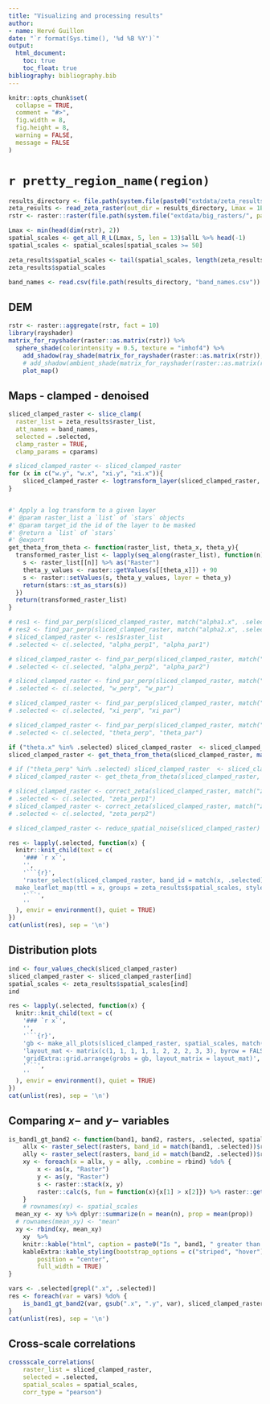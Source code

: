 ```yaml
---
title: "Visualizing and processing results"
author:
- name: Hervé Guillon
date: "`r format(Sys.time(), '%d %B %Y')`"
output: 
  html_document:
    toc: true
    toc_float: true
bibliography: bibliography.bib
---
```


```r
knitr::opts_chunk$set(
  collapse = TRUE,
  comment = "#>",
  fig.width = 8, 
  fig.height = 8,
  warning = FALSE,
  message = FALSE
)
```

# `r pretty_region_name(region)`


```r
results_directory <- file.path(system.file(paste0("extdata/zeta_results/", region), package = "statisticalRoughness"))
zeta_results <- read_zeta_raster(out_dir = results_directory, Lmax = 1E3, raster_resolution = 10, .len = 10, proxy = FALSE)
rstr <- raster::raster(file.path(system.file("extdata/big_rasters/", package = "statisticalRoughness"), paste0(region, ".tif")))

Lmax <- min(head(dim(rstr), 2))
spatial_scales <- get_all_R_L(Lmax, 5, len = 13)$allL %>% head(-1)
spatial_scales <- spatial_scales[spatial_scales >= 50]

zeta_results$spatial_scales <- tail(spatial_scales, length(zeta_results$raster_list)) * 10
zeta_results$spatial_scales

band_names <- read.csv(file.path(results_directory, "band_names.csv")) %>% names()
```

## DEM

```r
rstr <- raster::aggregate(rstr, fact = 10)
library(rayshader)
matrix_for_rayshader(raster::as.matrix(rstr)) %>%
  sphere_shade(colorintensity = 0.5, texture = "imhof4") %>%
    add_shadow(ray_shade(matrix_for_rayshader(raster::as.matrix(rstr)), sunaltitude = 20), max_darken = 0.1) %>%  
    # add_shadow(ambient_shade(matrix_for_rayshader(raster::as.matrix(rstr))), 0) %>%
    plot_map()
```

## Maps - clamped - denoised {.tabset}

```r
sliced_clamped_raster <- slice_clamp(
  raster_list = zeta_results$raster_list,
  att_names = band_names,
  selected = .selected,
  clamp_raster = TRUE, 
  clamp_params = cparams)
```

```r
# sliced_clamped_raster <- sliced_clamped_raster
for (x in c("w.y", "w.x", "xi.y", "xi.x")){
    sliced_clamped_raster <- logtransform_layer(sliced_clamped_raster, match(x, .selected))
}


#' Apply a log transform to a given layer
#' @param raster_list a `list` of `stars` objects
#' @param target_id the id of the layer to be masked
#' @return a `list` of `stars`
#' @export
get_theta_from_theta <- function(raster_list, theta_x, theta_y){
  transformed_raster_list <- lapply(seq_along(raster_list), function(n){
    s <- raster_list[[n]] %>% as("Raster")
    theta_y_values <- raster::getValues(s[[theta_x]]) + 90
    s <- raster::setValues(s, theta_y_values, layer = theta_y)
    return(stars::st_as_stars(s))
  })
  return(transformed_raster_list)
}

# res1 <- find_par_perp(sliced_clamped_raster, match("alpha1.x", .selected), match("alpha1.y", .selected))
# res2 <- find_par_perp(sliced_clamped_raster, match("alpha2.x", .selected), match("alpha2.y", .selected))
# sliced_clamped_raster <- res1$raster_list
# .selected <- c(.selected, "alpha_perp1", "alpha_par1")

# sliced_clamped_raster <- find_par_perp(sliced_clamped_raster, match("alpha1.x", .selected), match("alpha1.y", .selected), match("alpha2.x", .selected), match("alpha2.y", .selected), index_perp = res1$index_perp, index_par = res1$index_par)
# .selected <- c(.selected, "alpha_perp2", "alpha_par2")

# sliced_clamped_raster <- find_par_perp(sliced_clamped_raster, match("alpha1.x", .selected), match("alpha1.y", .selected), match("w.x", .selected), match("w.y", .selected), index_perp = res1$index_perp, index_par = res1$index_par)
# .selected <- c(.selected, "w_perp", "w_par")

# sliced_clamped_raster <- find_par_perp(sliced_clamped_raster, match("alpha1.x", .selected), match("alpha1.y", .selected), match("xi.x", .selected), match("xi.y", .selected), index_perp = res1$index_perp, index_par = res1$index_par)
# .selected <- c(.selected, "xi_perp", "xi_par")

# sliced_clamped_raster <- find_par_perp(sliced_clamped_raster, match("alpha1.x", .selected), match("alpha1.y", .selected), match("theta.x", .selected), match("theta.y", .selected), index_perp = res1$index_perp, index_par = res1$index_par)
# .selected <- c(.selected, "theta_perp", "theta_par")

if ("theta.x" %in% .selected) sliced_clamped_raster  <- sliced_clamped_raster  %>% make_angular(match("theta.x", .selected))
sliced_clamped_raster <- get_theta_from_theta(sliced_clamped_raster, match("theta.x", .selected), match("theta.y", .selected))

# if ("theta_perp" %in% .selected) sliced_clamped_raster  <- sliced_clamped_raster  %>% make_angular(match("theta_perp", .selected))
# sliced_clamped_raster <- get_theta_from_theta(sliced_clamped_raster, match("theta_perp", .selected), match("theta_par", .selected))

# sliced_clamped_raster <- correct_zeta(sliced_clamped_raster, match("zeta1", .selected))
# .selected <- c(.selected, "zeta_perp1")
# sliced_clamped_raster <- correct_zeta(sliced_clamped_raster, match("zeta2", .selected))
# .selected <- c(.selected, "zeta_perp2")

# sliced_clamped_raster <- reduce_spatial_noise(sliced_clamped_raster)

```

```r
res <- lapply(.selected, function(x) {
  knitr::knit_child(text = c(
    '### `r x`',
    '',
    '```{r}',
    'raster_select(sliced_clamped_raster, band_id = match(x, .selected)) %>% 
  make_leaflet_map(ttl = x, groups = zeta_results$spatial_scales, style = "continuous")',
    '```',
    ''
  ), envir = environment(), quiet = TRUE)
})
cat(unlist(res), sep = '\n')
```



## Distribution plots {.tabset}

```r
ind <- four_values_check(sliced_clamped_raster)
sliced_clamped_raster <- sliced_clamped_raster[ind]
spatial_scales <- zeta_results$spatial_scales[ind]
ind
```

```r
res <- lapply(.selected, function(x) {
  knitr::knit_child(text = c(
    '### `r x`',
    '',
    '```{r}',
    'gb <- make_all_plots(sliced_clamped_raster, spatial_scales, match(x, .selected), x, begin = 0.1, end = 0.85, direction = 1, option = "viridis")',
    'layout_mat <- matrix(c(1, 1, 1, 1, 1, 2, 2, 2, 3, 3), byrow = FALSE, nrow = 5, ncol = 2)',
	'gridExtra::grid.arrange(grobs = gb, layout_matrix = layout_mat)',
    '```',
    ''
  ), envir = environment(), quiet = TRUE)
})
cat(unlist(res), sep = '\n')
```

## Comparing $x-$ and $y-$ variables

```r
is_band1_gt_band2 <- function(band1, band2, rasters, .selected, spatial_scales){
	allx <- raster_select(rasters, band_id = match(band1, .selected))$rasters
	ally <- raster_select(rasters, band_id = match(band2, .selected))$rasters
	xy <- foreach(x = allx, y = ally, .combine = rbind) %do% {
		x <- as(x, "Raster")
		y <- as(y, "Raster")
		s <- raster::stack(x, y)
		raster::calc(s, fun = function(x){x[1] > x[2]}) %>% raster::getValues() %>% rstatix::freq_table() %>% dplyr::filter(group == "TRUE") %>% dplyr::select(-group)
	}
	# rownames(xy) <- spatial_scales
  mean_xy <- xy %>% dplyr::summarize(n = mean(n), prop = mean(prop))
  # rownames(mean_xy) <- "mean"
  xy <- rbind(xy, mean_xy)
	xy  %>% 
	knitr::kable("html", caption = paste0("Is ", band1, " greater than ", band2, "?")) %>% 
	kableExtra::kable_styling(bootstrap_options = c("striped", "hover"),
		position = "center",
		full_width = TRUE)
}
```

```r
vars <- .selected[grepl(".x", .selected)]
res <- foreach(var = vars) %do% {
	is_band1_gt_band2(var, gsub(".x", ".y", var), sliced_clamped_raster, .selected, spatial_scales)
}
cat(unlist(res), sep = '\n')
```

## Cross-scale correlations

```r
crossscale_correlations(
	raster_list = sliced_clamped_raster,
	selected = .selected,
	spatial_scales = spatial_scales,
	corr_type = "pearson")
```